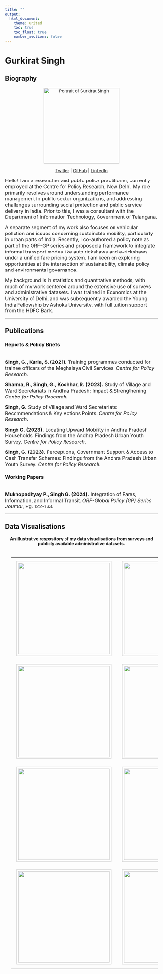 ```yaml
---
title: ""
output: 
  html_document:
    theme: united
    toc: true
    toc_float: true
    number_sections: false
---
```

# Gurkirat Singh {.tabset}

## Biography  

<p align="center">
    <img src="gurkirat.jpg" alt="Portrait of Gurkirat Singh" width="250">
</p>  

<p align="center">
    <a href="https://x.com/GreenGurkirat" target="_blank">Twitter</a> |
    <a href="https://github.com/gurkirat981" target="_blank">GitHub</a> |
    <a href="https://www.linkedin.com/in/gurkiratsingh08/" target="_blank">LinkedIn</a>
</p>  

<span style="font-size: 16px;">Hello! I am a researcher and public policy practitioner, currently employed at the Centre for Policy Research, New Delhi. My role primarily revolves around understanding performance management in public sector organizations, and addressing challenges surrounding social protection and public service delivery in India. Prior to this, I was a consultant with the Department of Information Technology, Government of Telangana.</span>  

<span style="font-size: 16px;"> A separate segment of my work also focuses on vehicular pollution and issues concerning sustainable mobility, particularly in urban parts of India. Recently, I co-authored a policy note as part of the ORF-GP series and proposed a framework to integrate informal transport modes like auto rickshaws and e-rickshaws under a unified fare pricing system. I am keen on exploring opportunities at the intersection of sustainability, climate policy and environmental governance.</span>  

<span style="font-size: 16px;">My background is in statistics and quantitative methods, with much of my work centered around the extensive use of surveys and administrative datasets. I was trained in Economics at the University of Delhi, and was subsequently awarded the Young India Fellowship by Ashoka University, with full tuition support from the HDFC Bank.</span>  

---

## Publications  

### Reports & Policy Briefs  
<span style="font-size: 16px;">  
**Singh, G., Karia, S. (2021).** Training programmes conducted for trainee officers of the Meghalaya Civil Services. *Centre for Policy Research*.</span> 

<span style="font-size: 16px;">
**Sharma, R., Singh, G., Kochhar, R. (2023).** Study of Village and Ward Secretariats in Andhra Pradesh: Impact & Strengthening. *Centre for Policy Research*.</span>   

<span style="font-size: 16px;">
**Singh, G.** Study of Village and Ward Secretariats: Recommendations & Key Actions Points. *Centre for Policy Research*.</span>  

<span style="font-size: 16px;">
**Singh G. (2023).** Locating Upward Mobility in Andhra Pradesh Households: Findings from the Andhra Pradesh Urban Youth Survey. *Centre for Policy Research*.</span> 

<span style="font-size: 16px;">
**Singh, G. (2023).** Perceptions, Government Support & Access to Cash Transfer Schemes: Findings from the Andhra Pradesh Urban Youth Survey. *Centre for Policy Research*.</span>  

### Working Papers  
<span style="font-size: 16px;">  
**Mukhopadhyay P., Singh G. (2024).** Integration of Fares, Information, and Informal Transit. *ORF-Global Policy (GP) Series Journal*, Pg. 122-133.</span>  

---

## Data Visualisations  
<p align="center"><b>An illustrative respository of my data visualisations from surveys and publicly available administrative datasets.</b></p>

<table align="center" style="border-spacing: 15px; padding: 20px;">
    <tr>
        <td><a href="Rplot1.jpeg" target="_blank"><img src="Rplot1.jpeg" width="300" style="border: 1px solid #ccc; padding: 5px; margin: 10px;"></a></td>
        <td><a href="Rplot8.jpeg" target="_blank"><img src="Rplot8.jpeg" width="300" style="border: 1px solid #ccc; padding: 5px; margin: 10px;"></a></td>
        <td><a href="Rplot3.jpeg" target="_blank"><img src="Rplot3.jpeg" width="300" style="border: 1px solid #ccc; padding: 5px; margin: 10px;"></a></td>
    </tr>
    <tr>
        <td><a href="Rplot7.jpeg" target="_blank"><img src="Rplot7.jpeg" width="300" style="border: 1px solid #ccc; padding: 5px; margin: 10px;"></a></td>
        <td><a href="Rplot2.jpeg" target="_blank"><img src="Rplot2.jpeg" width="300" style="border: 1px solid #ccc; padding: 5px; margin: 10px;"></a></td>
        <td><a href="Rplot9.jpeg" target="_blank"><img src="Rplot9.jpeg" width="300" style="border: 1px solid #ccc; padding: 5px; margin: 10px;"></a></td>
    </tr>
    <tr>
        <td><a href="Rplot10.jpeg" target="_blank"><img src="Rplot10.jpeg" width="300" style="border: 1px solid #ccc; padding: 5px; margin: 10px;"></a></td>
        <td><a href="Rplot11.jpeg" target="_blank"><img src="Rplot11.jpeg" width="300" style="border: 1px solid #ccc; padding: 5px; margin: 10px;"></a></td>
        <td><a href="Rplot16.jpeg" target="_blank"><img src="Rplot16.jpeg" width="300" style="border: 1px solid #ccc; padding: 5px; margin: 10px;"></a></td>
    </tr>
    <tr>
        <td><a href="Rplot13.jpeg" target="_blank"><img src="Rplot13.jpeg" width="300" style="border: 1px solid #ccc; padding: 5px; margin: 10px;"></a></td>
        <td><a href="Rplot14.jpeg" target="_blank"><img src="Rplot14.jpeg" width="300" style="border: 1px solid #ccc; padding: 5px; margin: 10px;"></a></td>
        <td><a href="Rplot15.jpeg" target="_blank"><img src="Rplot15.jpeg" width="300" style="border: 1px solid #ccc; padding: 5px; margin: 10px;"></a></td>
    </tr>
</table>